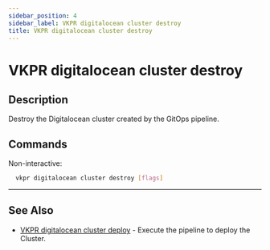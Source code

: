 ```yaml
---
sidebar_position: 4
sidebar_label: VKPR digitalocean cluster destroy
title: VKPR digitalocean cluster destroy
---
```


# VKPR digitalocean cluster destroy

## Description

Destroy the Digitalocean cluster created by the GitOps pipeline.

## Commands

Non-interactive:

```bash
  vkpr digitalocean cluster destroy [flags]
```

---

## See Also

- [VKPR digitalocean cluster deploy](/docs/commands/digitalocean/cluster/deploy) - Execute the pipeline to deploy the Cluster.

